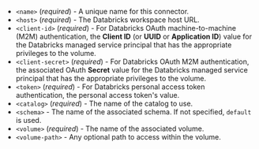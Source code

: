- `<name>` (_required_) - A unique name for this connector.
- `<host>` (_required_) - The Databricks workspace host URL.
- `<client-id>` (_required_) - For Databricks OAuth machine-to-machine (M2M) authentication, 
  the **Client ID** (or **UUID** or **Application ID**) value for the Databricks managed service principal that has the appropriate privileges to the volume.
- `<client-secret>` (_required_) - For Databricks OAuth M2M authentication, 
  the associated OAuth **Secret** value for the Databricks managed service principal that has the appropriate privileges to the volume.
- `<token>` (_required_) - For Databricks personal access token authentication, the personal access token's value.
- `<catalog>` (_required_) - The name of the catalog to use.
- `<schema>` - The name of the associated schema. If not specified, `default` is used.
- `<volume>` (_required_) - The name of the associated volume.
- `<volume-path>` - Any optional path to access within the volume.